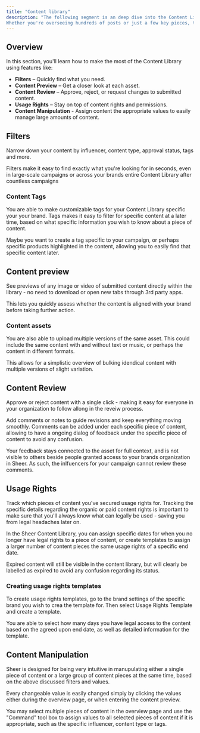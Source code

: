 ```yaml
---
title: "Content library"
description: "The following segment is an deep dive into the Content Library of Sheer. The Content Library is your centralized hub for managing all the influencer-generated content from your campaigns. It’s designed to keep your assets organized, searchable, and ready to review, reuse, or repurpose.
Whether you're overseeing hundreds of posts or just a few key pieces, the Content Library ensures nothing gets lost in the shuffle."
---
```


## Overview

In this section, you'll learn how to make the most of the Content Library using features like:

- **Filters** – Quickly find what you need.
- **Content Preview** – Get a closer look at each asset.
- **Content Review** – Approve, reject, or request changes to submitted content.
- **Usage Rights** – Stay on top of content rights and permissions.
- **Content Manipulation** - Assign content the appropriate values to easily manage large amounts of content.

## Filters

Narrow down your content by influencer, content type, approval status, tags and more.

Filters make it easy to find exactly what you're looking for in seconds, even in large-scale campaigns or across your brands entire Content Library after countless campaigns

### Content Tags

You are able to make customizable tags for your Content Library specific your your brand. Tags makes it easy to filter for specific content at a later time, based on what specific information you wish to know about a piece of content.

Maybe you want to create a tag specific to your campaign, or perhaps specific products highlighted in the content, allowing you to easily find that specific content later.

## Content preview

See previews of any image or video of submitted content directly within the library - no need to download or open new tabs through 3rd party apps.

This lets you quickly assess whether the content is aligned with your brand before taking further action.

### Content assets

You are also able to upload multiple versions of the same asset. This could include the same content with and without text or music, or perhaps the content in different formats.

This allows for a simplistic overview of bulking idendical content with multiple versions of slight variation.

## Content Review

Approve or reject content with a single click - making it easy for everyone in your organization to follow allong in the reveiw process. 

Add comments or notes to guide revisions and keep everything moving smoothly. Comments can be added under each specific piece of content, allowing to have a ongoing dialog of feedback under the specific piece of content to avoid any confusion.

Your feedback stays connected to the asset for full context, and is not visible to others beside people granted access to your brands organization in Sheer. As such, the inlfuencers for your campaign cannot review these comments. 

## Usage Rights

Track which pieces of content you've secured usage rights for. Tracking the specific details regarding the organic or paid content rights is important to make sure that you'll always know what can legally be used - saving you from legal headaches later on.

In the Sheer Content Library, you can assign specific dates for when you no longer have legal rights to a piece of content, or create templates to assign a larger number of content pieces the same usage rights of a specific end date.

Expired content will still be visible in the content library, but will clearly be labelled as expired to avoid any confusion regarding its status.

### Creating usage rights templates

To create usage rights templates, go to the brand settings of the specific brand you wish to crea the template for. Then select Usage Rights Template and create a template.

You are able to select how many days you have legal access to the content based on the agreed upon end date, as well as detailed information for the template.

## Content Manipulation

Sheer is designed for being very intuitive in manupulating either a single piece of content or a large group of content pieces at the same time, based on the above discussed filters and values.

Every changeable value is easily changed simply by clicking the values either during the overview page, or when entering the content preview.

You may select multiple pieces of content in the overview page and use the "Command" tool box to assign values to all selected pieces of content if it is appropriate, such as the specific influencer, content type or tags.